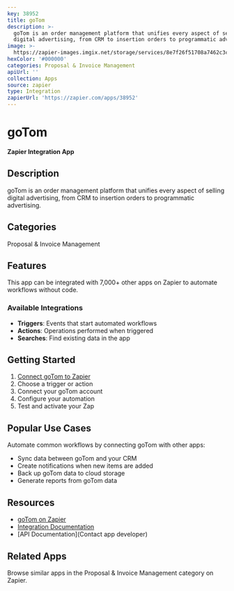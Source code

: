```yaml
---
key: 38952
title: goTom
description: >-
  goTom is an order management platform that unifies every aspect of selling
  digital advertising, from CRM to insertion orders to programmatic advertising.
image: >-
  https://zapier-images.imgix.net/storage/services/8e7f26f51708a7462c3c2d684b0184f1.png?auto=format%2Ccompress&ixlib=python-3.0.0&q=50
hexColor: '#000000'
categories: Proposal & Invoice Management
apiUrl: ''
collection: Apps
source: zapier
type: Integration
zapierUrl: 'https://zapier.com/apps/38952'
---
```

# goTom

**Zapier Integration App**

## Description

goTom is an order management platform that unifies every aspect of selling digital advertising, from CRM to insertion orders to programmatic advertising.

## Categories

Proposal & Invoice Management

## Features

This app can be integrated with 7,000+ other apps on Zapier to automate workflows without code.

### Available Integrations

- **Triggers**: Events that start automated workflows
- **Actions**: Operations performed when triggered
- **Searches**: Find existing data in the app

## Getting Started

1. [Connect goTom to Zapier](https://zapier.com/apps/38952)
2. Choose a trigger or action
3. Connect your goTom account
4. Configure your automation
5. Test and activate your Zap

## Popular Use Cases

Automate common workflows by connecting goTom with other apps:

- Sync data between goTom and your CRM
- Create notifications when new items are added
- Back up goTom data to cloud storage
- Generate reports from goTom data

## Resources

- [goTom on Zapier](https://zapier.com/apps/38952)
- [Integration Documentation](https://zapier.com/apps/38952/integrations)
- [API Documentation](Contact app developer)

## Related Apps

Browse similar apps in the Proposal & Invoice Management category on Zapier.
